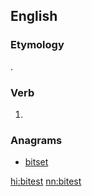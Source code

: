 ==English==

===Etymology===
{{suffix|bitest|est|lang=en}}.

===Verb===
{{head|en|verb form}}

# {{en-archaic second-person singular of|bite|lang=en}}

===Anagrams===
* [[bitset#English|bitset]]

[[hi:bitest]]
[[nn:bitest]]
